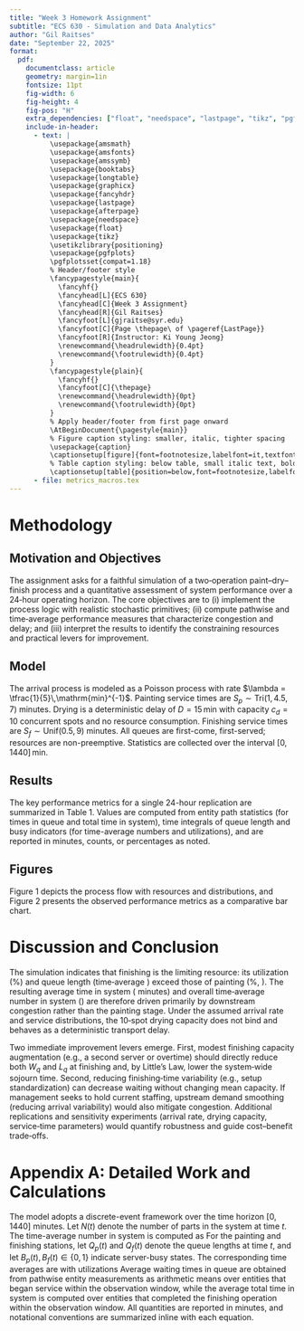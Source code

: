 ```yaml
---
title: "Week 3 Homework Assignment"
subtitle: "ECS 630 - Simulation and Data Analytics"
author: "Gil Raitses"
date: "September 22, 2025"
format:
  pdf:
    documentclass: article
    geometry: margin=1in
    fontsize: 11pt
    fig-width: 6
    fig-height: 4
    fig-pos: "H"
    extra_dependencies: ["float", "needspace", "lastpage", "tikz", "pgfplots", "pgfplotstable"]
    include-in-header:
      - text: |
          \usepackage{amsmath}
          \usepackage{amsfonts}
          \usepackage{amssymb}
          \usepackage{booktabs}
          \usepackage{longtable}
          \usepackage{graphicx}
          \usepackage{fancyhdr}
          \usepackage{lastpage}
          \usepackage{afterpage}
          \usepackage{needspace}
          \usepackage{float}
          \usepackage{tikz}
          \usetikzlibrary{positioning}
          \usepackage{pgfplots}
          \pgfplotsset{compat=1.18}
          % Header/footer style
          \fancypagestyle{main}{
            \fancyhf{}
            \fancyhead[L]{ECS 630}
            \fancyhead[C]{Week 3 Assignment}
            \fancyhead[R]{Gil Raitses}
            \fancyfoot[L]{gjraitse@syr.edu}
            \fancyfoot[C]{Page \thepage\ of \pageref{LastPage}}
            \fancyfoot[R]{Instructor: Ki Young Jeong}
            \renewcommand{\headrulewidth}{0.4pt}
            \renewcommand{\footrulewidth}{0.4pt}
          }
          \fancypagestyle{plain}{
            \fancyhf{}
            \fancyfoot[C]{\thepage}
            \renewcommand{\headrulewidth}{0pt}
            \renewcommand{\footrulewidth}{0pt}
          }
          % Apply header/footer from first page onward
          \AtBeginDocument{\pagestyle{main}}
          % Figure caption styling: smaller, italic, tighter spacing
          \usepackage{caption}
          \captionsetup[figure]{font=footnotesize,labelfont=it,textfont=it,aboveskip=4pt,belowskip=4pt}
          % Table caption styling: below table, small italic text, bold label
          \captionsetup[table]{position=below,font=footnotesize,labelfont=bf,textfont=it,aboveskip=4pt,belowskip=6pt}
      - file: metrics_macros.tex
---
```


\begin{abstract}
This report evaluates a two‑operation painting system with capacity‑limited drying over a 24‑hour horizon. A discrete‑event simulation was developed with exponential interarrivals (mean 5 minutes), triangular painting times \(\mathrm{Tri}(1,4.5,7)\), a fixed 15‑minute drying delay with ten concurrent spots, and uniform finishing times \(\mathrm{Unif}(0.5,9)\); first‑come, first‑served queues and non‑preemptive servers were assumed. One replication of 1,440 minutes was executed while recording pathwise waiting and sojourn times, together with time integrals of queue lengths and server busy indicators. The average total time in system was \AvgTsys\ minutes and the time‑average number in system was \LSys. For painting, the average time in queue was \WqPaint\ minutes with a time‑average queue of \LqPaint\ and utilization of \UtilPaintPct\%. For finishing, the average time in queue was \WqFinish\ minutes with a time‑average queue of \LqFinish\ and utilization of \UtilFinishPct\%. These findings indicate that finishing is the primary bottleneck under the assumed loads and distributions, whereas the ten drying spots did not bind; potential improvements include adding finishing capacity or reducing finishing‑time variability. Figures and an Excel export accompany the narrative.
\end{abstract}

\newpage

# Methodology

## Motivation and Objectives

The assignment asks for a faithful simulation of a two‑operation paint–dry–finish process and a quantitative assessment of system performance over a 24‑hour operating horizon. The core objectives are to (i) implement the process logic with realistic stochastic primitives; (ii) compute pathwise and time‑average performance measures that characterize congestion and delay; and (iii) interpret the results to identify the constraining resources and practical levers for improvement.

## Model

The arrival process is modeled as a Poisson process with rate $\lambda = \tfrac{1}{5}\,\mathrm{min}^{-1}$. Painting service times are $S_{p} \sim \mathrm{Tri}(1,\,4.5,\,7)$ minutes. Drying is a deterministic delay of $D = 15\,\mathrm{min}$ with capacity $c_{d} = 10$ concurrent spots and no resource consumption. Finishing service times are $S_{f} \sim \mathrm{Unif}(0.5,\,9)$ minutes. All queues are first-come, first-served; resources are non-preemptive. Statistics are collected over the interval $[0,\,1440] \, \mathrm{min}$.

## Results

The key performance metrics for a single 24-hour replication are summarized in Table 1. Values are computed from entity path statistics (for times in queue and total time in system), time integrals of queue length and busy indicators (for time-average numbers and utilizations), and are reported in minutes, counts, or percentages as noted.

\Needspace{12\baselineskip}
\begin{table}[H]
\centering
\begin{tabular}{p{0.55\textwidth} p{0.35\textwidth}}
\toprule
\textbf{Average total time in system} & \AvgTsys\ minutes \\
\textbf{Time-average number in system} & \LSys \\
\textbf{Painting queue} & \WqPaint\ min; \LqPaint; \UtilPaintPct\% \\
\textbf{Finishing queue} & \WqFinish\ min; \LqFinish; \UtilFinishPct\% \\
\bottomrule
\end{tabular}
\caption{\textbf{Performance metrics summary (single 24-hour replication).} Interpretation: the left column lists each metric (row headings in bold). The right column reports the observed value and units. For queue metrics, the order is “average time in queue (minutes); time-average number in queue (count); utilization (percent of time busy)”.}
\label{tab:perf}
\end{table}

\clearpage

## Figures

Figure 1 depicts the process flow with resources and distributions, and Figure 2 presents the observed performance metrics as a comparative bar chart.

\begin{figure}[H]
\centering
\resizebox{0.80\textwidth}{!}{%
\begin{tikzpicture}[node distance=2.0cm,>=stealth,thick]
  % Nodes
  \node[draw,rounded corners,align=center,minimum width=3.2cm,minimum height=1.0cm] (arr) {Arrivals\\$\text{Exp}(\,\lambda{=}1/5\,)$};
  \node[draw,rounded corners,align=center,minimum width=3.6cm,minimum height=1.0cm,right=of arr] (paint) {Paint (1 server)\\$\text{Tri}(1,4.5,7)$};
  \node[draw,rounded corners,align=center,minimum width=3.8cm,minimum height=1.0cm,right=of paint] (dry) {Drying Spots (10)\\delay $=15\,\text{min}$};
  \node[draw,rounded corners,align=center,minimum width=3.8cm,minimum height=1.0cm,right=of dry] (finish) {Finish (1 server)\\$\text{Unif}(0.5,9)$};
  \node[draw,rounded corners,align=center,minimum width=2.8cm,minimum height=1.0cm,right=of finish] (dep) {Departures};
  % Arrows
  \draw[->] (arr) -- (paint);
  \draw[->] (paint) -- node[above]{release paint} (dry);
  \draw[->] (dry) -- (finish);
  \draw[->] (finish) -- (dep);
\end{tikzpicture}%
}
\caption{Process flow used in the simulation. Parts arrive according to an exponential process with mean 5 minutes, receive service at a single painting server with $\mathrm{Tri}(1,4.5,7)$ minutes, wait (if needed) for a capacity-limited drying delay of 15 minutes with 10 concurrent spots (no server), and then receive service at a single finishing server with $\mathrm{Unif}(0.5,9)$ minutes before departure. Queueing can occur at painting and finishing only.}
\end{figure}

\begin{figure}[H]
\centering
\begin{tikzpicture}
  \begin{axis}[
    ybar,
    bar width=8pt,
    height=5.2cm,
    width=0.9\linewidth,
    symbolic x coords={Avg Tsys,L(sys),Wq(Paint),Lq(Paint),Util(Paint),Wq(Finish),Lq(Finish),Util(Finish)},
    xtick=data,
    xticklabel style={rotate=40,anchor=east,align=right,text width=1.8cm},
    ylabel={Value (min, count, \%)},
    ymin=0,
    enlarge x limits=0.05
  ]
    % Non-utilization metrics (minutes / counts) — zeros for util categories to preserve alignment
    \addplot+[
      bar shift=0pt,
      nodes near coords,
      nodes near coords style={/pgf/number format/.cd,fixed,precision=2}
    ] coordinates {
      (Avg Tsys,\AvgTsys) (L(sys),\LSys) (Wq(Paint),\WqPaint) (Lq(Paint),\LqPaint) (Util(Paint),0) (Wq(Finish),\WqFinish) (Lq(Finish),\LqFinish) (Util(Finish),0)
    };
    % Utilizations scaled to percentage for plotting only — zeros for non-util categories to preserve alignment
    \addplot+[
      bar shift=0pt,
      nodes near coords={\pgfmathprintnumber[fixed,precision=1]{\pgfplotspointmeta}\%},
      nodes near coords style={/tikz/xshift=4pt,/tikz/anchor=west,/tikz/text=red}
    ] coordinates {
      (Avg Tsys,0) (L(sys),0) (Wq(Paint),0) (Lq(Paint),0) (Util(Paint),\UtilPaintPct) (Wq(Finish),0) (Lq(Finish),0) (Util(Finish),\UtilFinishPct)
    };
  \end{axis}
\end{tikzpicture}
\caption{Performance metrics from a single 24-hour replication. Blue bars report time- and count-based quantities: average total time in system (minutes), overall time-average number in system, and $W_q$/$L_q$ for each station. Red bars report utilizations (percent busy). Finishing shows higher congestion and utilization (\UtilFinishPct\%) than painting (\UtilPaintPct\%), consistent with finishing acting as the primary bottleneck under the assumed loads and distributions.}
\end{figure}

\begin{figure}[H]
\centering
\begin{tikzpicture}
  \begin{axis}[
    height=5.2cm,
    width=0.9\linewidth,
    xlabel={Time (min)},
    ylabel={Queue length},
    legend style={at={(0.5,1.02)},anchor=south,legend columns=2},
    legend cell align={left},
    ymin=0,
    xmin=0, xmax=1440,
    xtick={0,240,480,720,960,1200,1440},
    scaled x ticks=false,
    xticklabel style={/pgf/number format/fixed,/pgf/number format/precision=0},
    clip=true
  ]
    \addplot+[thick,blue] table[x=time,y=Q_paint,col sep=comma] {./timeline_week3.csv};
    \addlegendentry{Painting queue (blue)}
    \addplot+[thick,red] table[x=time,y=Q_finish,col sep=comma] {./timeline_week3.csv};
    \addlegendentry{Finishing queue (red)}
  \end{axis}
\end{tikzpicture}
\caption{Queue-length trajectories over the 24-hour horizon with ticks every 240 minutes. The finishing queue (red) sustains longer plateaus and higher peaks than the painting queue (blue), mirroring the higher utilization in Figure 2 and indicating that finishing is the limiting resource. Drying is not plotted because it is a fixed 15-minute delay with a capacity of 10 spots and did not bind in this replication.}
\end{figure}

\clearpage

# Discussion and Conclusion

The simulation indicates that finishing is the limiting resource: its utilization (\UtilFinishPct\%) and queue length (time‑average \LqFinish) exceed those of painting (\UtilPaintPct\%, \LqPaint). The resulting average time in system (\AvgTsys\ minutes) and overall time‑average number in system (\LSys) are therefore driven primarily by downstream congestion rather than the painting stage. Under the assumed arrival rate and service distributions, the 10‑spot drying capacity does not bind and behaves as a deterministic transport delay.

Two immediate improvement levers emerge. First, modest finishing capacity augmentation (e.g., a second server or overtime) should directly reduce both $W_q$ and $L_q$ at finishing and, by Little’s Law, lower the system‑wide sojourn time. Second, reducing finishing‑time variability (e.g., setup standardization) can decrease waiting without changing mean capacity. If management seeks to hold current staffing, upstream demand smoothing (reducing arrival variability) would also mitigate congestion. Additional replications and sensitivity experiments (arrival rate, drying capacity, service‑time parameters) would quantify robustness and guide cost–benefit trade‑offs.

# Appendix A: Detailed Work and Calculations

The model adopts a discrete-event framework over the time horizon $[0,1440]$ minutes. Let $N(t)$ denote the number of parts in the system at time $t$. The time-average number in system is computed as
\begin{equation}
\bar{N} = \frac{1}{T} \int_{0}^{T} N(t)\,dt, \quad T=1440.
\end{equation}
For the painting and finishing stations, let $Q_{p}(t)$ and $Q_{f}(t)$ denote the queue lengths at time $t$, and let $B_{p}(t), B_{f}(t) \in \{0,1\}$ indicate server-busy states. The corresponding time averages are
\begin{equation}
\bar{Q}_{p} = \frac{1}{T} \int_{0}^{T} Q_{p}(t)\,dt, \qquad \bar{Q}_{f} = \frac{1}{T} \int_{0}^{T} Q_{f}(t)\,dt,
\end{equation}
with utilizations
\begin{equation}
U_{p} = \frac{1}{T} \int_{0}^{T} B_{p}(t)\,dt, \qquad U_{f} = \frac{1}{T} \int_{0}^{T} B_{f}(t)\,dt.
\end{equation}
Average waiting times in queue are obtained from pathwise entity measurements as arithmetic means over entities that began service within the observation window, while the average total time in system is computed over entities that completed the finishing operation within the observation window. All quantities are reported in minutes, and notational conventions are summarized inline with each equation.
